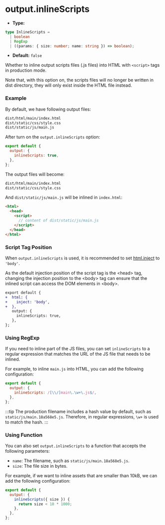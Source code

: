 # output.inlineScripts

- **Type:**

```ts
type InlineScripts =
  | boolean
  | RegExp
  | ((params: { size: number; name: string }) => boolean);
```

- **Default:** `false`

Whether to inline output scripts files (.js files) into HTML with `<script>` tags in production mode.

Note that, with this option on, the scripts files will no longer be written in dist directory, they will only exist inside the HTML file instead.

### Example

By default, we have following output files:

```bash
dist/html/main/index.html
dist/static/css/style.css
dist/static/js/main.js
```

After turn on the `output.inlineScripts` option:

```js
export default {
  output: {
    inlineScripts: true,
  },
};
```

The output files will become:

```bash
dist/html/main/index.html
dist/static/css/style.css
```

And `dist/static/js/main.js` will be inlined in `index.html`:

```html
<html>
  <head>
    <script>
      // content of dist/static/js/main.js
    </script>
  </head>
</html>
```

### Script Tag Position

When `output.inlineScripts` is used, it is recommended to set [html.inject](/config/html/inject) to `'body'`.

As the default injection position of the script tag is the \<head\> tag, changing the injection position to the \<body\> tag can ensure that the inlined script can access the DOM elements in \<body\>.

```diff
export default {
+  html: {
+    inject: 'body',
+  },
   output: {
     inlineScripts: true,
   },
};
```

### Using RegExp

If you need to inline part of the JS files, you can set `inlineScripts` to a regular expression that matches the URL of the JS file that needs to be inlined.

For example, to inline `main.js` into HTML, you can add the following configuration:

```js
export default {
  output: {
    inlineScripts: /[\\/]main\.\w+\.js$/,
  },
};
```

:::tip
The production filename includes a hash value by default, such as `static/js/main.18a568e5.js`. Therefore, in regular expressions, `\w+` is used to match the hash.
:::

### Using Function

You can also set `output.inlineScripts` to a function that accepts the following parameters:

- `name`: The filename, such as `static/js/main.18a568e5.js`.
- `size`: The file size in bytes.

For example, if we want to inline assets that are smaller than 10kB, we can add the following configuration:

```js
export default {
  output: {
    inlineScripts({ size }) {
      return size < 10 * 1000;
    },
  },
};
```
